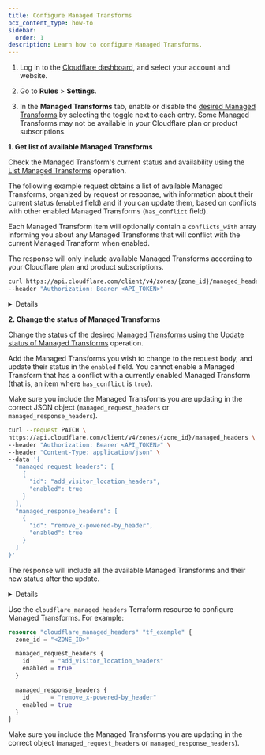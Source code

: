 ```yaml
---
title: Configure Managed Transforms
pcx_content_type: how-to
sidebar:
  order: 1
description: Learn how to configure Managed Transforms.
---
```



<Tabs syncKey="dashPlusAPIPlusTerraform"> <TabItem label="Dashboard">

1. Log in to the [Cloudflare dashboard](https://dash.cloudflare.com/), and select your account and website.

2. Go to **Rules** > **Settings**.

3. In the **Managed Transforms** tab, enable or disable the [desired Managed Transforms](/rules/transform/managed-transforms/reference/) by selecting the toggle next to each entry. Some Managed Transforms may not be available in your Cloudflare plan or product subscriptions.

</TabItem> <TabItem label="API">

**1. Get list of available Managed Transforms**

Check the Managed Transform's current status and availability using the [List Managed Transforms](/api/resources/managed_transforms/methods/list/) operation.

The following example request obtains a list of available Managed Transforms, organized by request or response, with information about their current status (`enabled` field) and if you can update them, based on conflicts with other enabled Managed Transforms (`has_conflict` field).

Each Managed Transform item will optionally contain a `conflicts_with` array informing you about any Managed Transforms that will conflict with the current Managed Transform when enabled.

The response will only include available Managed Transforms according to your Cloudflare plan and product subscriptions.

```bash title="Request"
curl https://api.cloudflare.com/client/v4/zones/{zone_id}/managed_headers \
--header "Authorization: Bearer <API_TOKEN>"
```

<Details header="Response">

```json
{
	"result": {
		"managed_request_headers": [
			{
				"id": "add_bot_protection_headers",
				"enabled": false,
				"has_conflict": false
			},
			{
				"id": "add_client_certificate_headers",
				"enabled": false,
				"has_conflict": false
			},
			{
				"id": "add_visitor_location_headers",
				"enabled": false,
				"has_conflict": false
			},
			{
				"id": "add_true_client_ip_headers",
				"enabled": false,
				"has_conflict": false,
				"conflicts_with": ["remove_visitor_ip_headers"]
			},
			{
				"id": "remove_visitor_ip_headers",
				"enabled": false,
				"has_conflict": false,
				"conflicts_with": ["add_true_client_ip_headers"]
			},
			{
				"id": "add_waf_credential_check_status_header",
				"enabled": false,
				"has_conflict": false
			}
		],
		"managed_response_headers": [
			{
				"id": "remove_x-powered-by_header",
				"enabled": false,
				"has_conflict": false
			},
			{
				"id": "add_security_headers",
				"enabled": false,
				"has_conflict": false
			}
		]
	},
	"success": true,
	"errors": [],
	"messages": []
}
```

</Details>

**2. Change the status of Managed Transforms**

Change the status of the [desired Managed Transforms](/rules/transform/managed-transforms/reference/) using the [Update status of Managed Transforms](/api/resources/managed_transforms/methods/edit/) operation.

Add the Managed Transforms you wish to change to the request body, and update their status in the `enabled` field. You cannot enable a Managed Transform that has a conflict with a currently enabled Managed Transform (that is, an item where `has_conflict` is `true`).

Make sure you include the Managed Transforms you are updating in the correct JSON object (`managed_request_headers` or `managed_response_headers`).

```bash title="Request"
curl --request PATCH \
https://api.cloudflare.com/client/v4/zones/{zone_id}/managed_headers \
--header "Authorization: Bearer <API_TOKEN>" \
--header "Content-Type: application/json" \
--data '{
  "managed_request_headers": [
    {
      "id": "add_visitor_location_headers",
      "enabled": true
    }
  ],
  "managed_response_headers": [
    {
      "id": "remove_x-powered-by_header",
      "enabled": true
    }
  ]
}'
```

The response will include all the available Managed Transforms and their new status after the update.

<Details header="Response">

```json
{
	"result": {
		"managed_request_headers": [
			{
				"id": "add_bot_protection_headers",
				"enabled": false,
				"has_conflict": false
			},
			{
				"id": "add_client_certificate_headers",
				"enabled": false,
				"has_conflict": false
			},
			{
				"id": "add_visitor_location_headers",
				"enabled": true,
				"has_conflict": false
			},
			{
				"id": "add_true_client_ip_headers",
				"enabled": false,
				"has_conflict": false,
				"conflicts_with": ["remove_visitor_ip_headers"]
			},
			{
				"id": "remove_visitor_ip_headers",
				"enabled": false,
				"has_conflict": false,
				"conflicts_with": ["add_true_client_ip_headers"]
			}
		],
		"managed_response_headers": [
			{
				"id": "remove_x-powered-by_header",
				"enabled": true,
				"has_conflict": false
			},
			{
				"id": "add_security_headers",
				"enabled": false,
				"has_conflict": false
			}
		]
	},
	"success": true,
	"errors": [],
	"messages": []
}
```

</Details>

</TabItem> <TabItem label="Terraform">

<Render file="v4-code-snippets" product="terraform" />

Use the `cloudflare_managed_headers` Terraform resource to configure Managed Transforms. For example:

```tf
resource "cloudflare_managed_headers" "tf_example" {
  zone_id = "<ZONE_ID>"

  managed_request_headers {
    id      = "add_visitor_location_headers"
    enabled = true
  }

  managed_response_headers {
    id      = "remove_x-powered-by_header"
    enabled = true
  }
}
```

Make sure you include the Managed Transforms you are updating in the correct object (`managed_request_headers` or `managed_response_headers`).

</TabItem> </Tabs>
